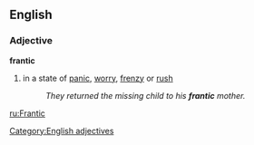 ==English==
===Adjective===
[[Category:English adjectives]]
'''frantic'''
#in a state of [[panic]], [[worry]], [[frenzy]] or [[rush]]
#:''They returned the missing child to his '''frantic''' mother.''

[[ru:Frantic]]